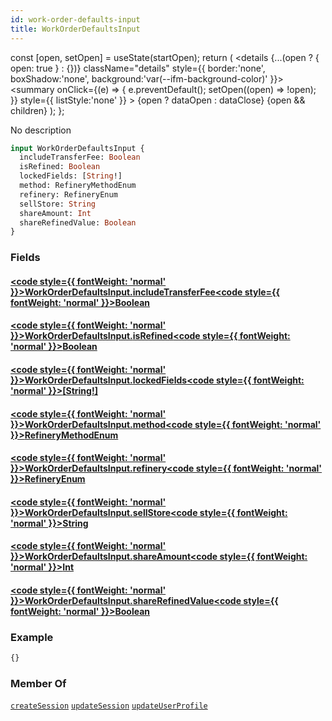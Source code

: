 ```yaml
---
id: work-order-defaults-input
title: WorkOrderDefaultsInput
---
```









  const [open, setOpen] = useState(startOpen);
  return (
    <details {...(open ? { open: true } : {})} className="details" style={{ border:'none', boxShadow:'none', background:'var(--ifm-background-color)' }}>
      <summary
        onClick={(e) => {
          e.preventDefault();
          setOpen((open) => !open);
        }}
        style={{ listStyle:'none' }}
      >
      {open ? dataOpen : dataClose}
      </summary>
      {open && children}
    </details>
  );
};








No description


```graphql
input WorkOrderDefaultsInput {
  includeTransferFee: Boolean
  isRefined: Boolean
  lockedFields: [String!]
  method: RefineryMethodEnum
  refinery: RefineryEnum
  sellStore: String
  shareAmount: Int
  shareRefinedValue: Boolean
}
```




### Fields

#### [<code style={{ fontWeight: 'normal' }}>WorkOrderDefaultsInput.<b>includeTransferFee</b></code>](#)<Bullet />[<code style={{ fontWeight: 'normal' }}><b>Boolean</b></code>](/api/types/scalars/boolean.mdx) <Badge class="badge badge--secondary " text="scalar"/> 



#### [<code style={{ fontWeight: 'normal' }}>WorkOrderDefaultsInput.<b>isRefined</b></code>](#)<Bullet />[<code style={{ fontWeight: 'normal' }}><b>Boolean</b></code>](/api/types/scalars/boolean.mdx) <Badge class="badge badge--secondary " text="scalar"/> 



#### [<code style={{ fontWeight: 'normal' }}>WorkOrderDefaultsInput.<b>lockedFields</b></code>](#)<Bullet />[<code style={{ fontWeight: 'normal' }}><b>[String!]</b></code>](/api/types/scalars/string.mdx) <Badge class="badge badge--secondary " text="list"/> <Badge class="badge badge--secondary " text="scalar"/> 



#### [<code style={{ fontWeight: 'normal' }}>WorkOrderDefaultsInput.<b>method</b></code>](#)<Bullet />[<code style={{ fontWeight: 'normal' }}><b>RefineryMethodEnum</b></code>](/api/types/enums/refinery-method-enum.mdx) <Badge class="badge badge--secondary " text="enum"/> 



#### [<code style={{ fontWeight: 'normal' }}>WorkOrderDefaultsInput.<b>refinery</b></code>](#)<Bullet />[<code style={{ fontWeight: 'normal' }}><b>RefineryEnum</b></code>](/api/types/enums/refinery-enum.mdx) <Badge class="badge badge--secondary " text="enum"/> 



#### [<code style={{ fontWeight: 'normal' }}>WorkOrderDefaultsInput.<b>sellStore</b></code>](#)<Bullet />[<code style={{ fontWeight: 'normal' }}><b>String</b></code>](/api/types/scalars/string.mdx) <Badge class="badge badge--secondary " text="scalar"/> 



#### [<code style={{ fontWeight: 'normal' }}>WorkOrderDefaultsInput.<b>shareAmount</b></code>](#)<Bullet />[<code style={{ fontWeight: 'normal' }}><b>Int</b></code>](/api/types/scalars/int.mdx) <Badge class="badge badge--secondary " text="scalar"/> 



#### [<code style={{ fontWeight: 'normal' }}>WorkOrderDefaultsInput.<b>shareRefinedValue</b></code>](#)<Bullet />[<code style={{ fontWeight: 'normal' }}><b>Boolean</b></code>](/api/types/scalars/boolean.mdx) <Badge class="badge badge--secondary " text="scalar"/> 





### Example


```graphql
{}
```




### Member Of

[`createSession`](/api/operations/mutations/create-session.mdx)  <Badge class="badge badge--secondary badge--relation" text="mutation"/><Bullet />[`updateSession`](/api/operations/mutations/update-session.mdx)  <Badge class="badge badge--secondary badge--relation" text="mutation"/><Bullet />[`updateUserProfile`](/api/operations/mutations/update-user-profile.mdx)  <Badge class="badge badge--secondary badge--relation" text="mutation"/>